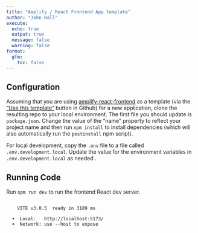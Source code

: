 ```yaml
---
title: "Amplify / React Frontend App template"
author: "John Hall"
execute:
  echo: true
  output: true
  message: false
  warning: false
format:
  gfm:
    toc: false
---
```


## Configuration

Assuming that you are using [amplify-react-frontend](https://github.com/ruralinnovation/amplify-react-frontend) as a template (via the ["Use this template"](https://github.com/new?template_name=amplify-react-frontend&template_owner=ruralinnovation&owner=ruralinnovation) button in Github) for a new application, clone the resulting repo to your local environment. The first file you should update is `package.json`. Change the value of the "name" property to reflect your project name and then run `npm install` to install dependencies (which will also automatically run the `postinstall` npm script).

For local development, copy the `.env` file to a file called `.env.development.local`. Update the value for the environment variables in `.env.development.local` as needed .


## Running Code

Run `npm run dev` to run the frontend React dev server.

```

    VITE v3.0.5  ready in 3189 ms

  ➜  Local:   http://localhost:5173/
  ➜  Network: use --host to expose

```
